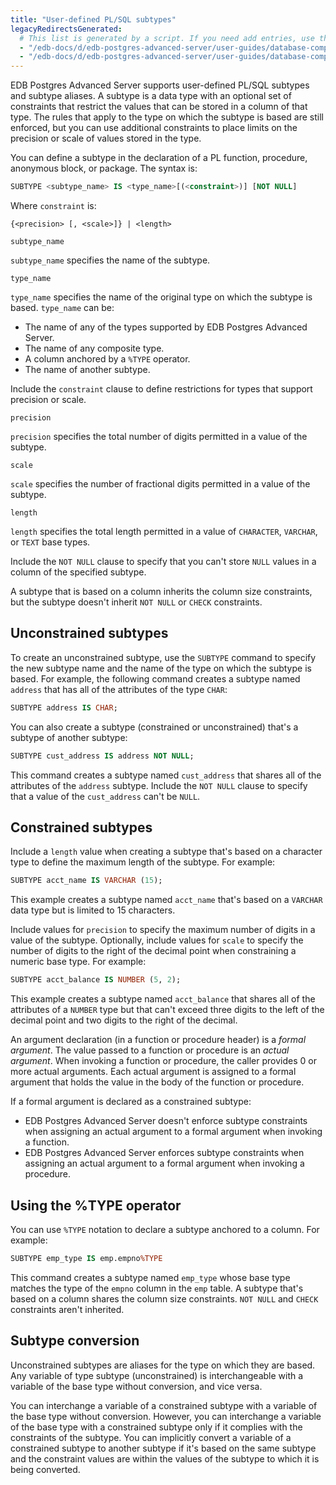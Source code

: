 ```yaml
---
title: "User-defined PL/SQL subtypes"
legacyRedirectsGenerated:
  # This list is generated by a script. If you need add entries, use the `legacyRedirects` key.
  - "/edb-docs/d/edb-postgres-advanced-server/user-guides/database-compatibility-for-oracle-developers-guide/9.6/Database_Compatibility_for_Oracle_Developers_Guide_v9.6.1.048.html"
  - "/edb-docs/d/edb-postgres-advanced-server/user-guides/database-compatibility-for-oracle-developers-guide/9.5/Database_Compatibility_for_Oracle_Developers_Guide.1.142.html"
---
```


<div id="user_defined_pl_sql_subtypes" class="registered_link"></div>

EDB Postgres Advanced Server supports user-defined PL/SQL subtypes and subtype aliases. A subtype is a data type with an optional set of constraints that restrict the values that can be stored in a column of that type. The rules that apply to the type on which the subtype is based are still enforced, but you can use additional constraints to place limits on the precision or scale of values stored in the type.

You can define a subtype in the declaration of a PL function, procedure, anonymous block, or package. The syntax is:

```sql
SUBTYPE <subtype_name> IS <type_name>[(<constraint>)] [NOT NULL]
```

Where `constraint` is:

```text
{<precision> [, <scale>]} | <length>
```

`subtype_name`

 `subtype_name` specifies the name of the subtype.

`type_name`

 `type_name` specifies the name of the original type on which the subtype is based. `type_name` can be:

-   The name of any of the types supported by EDB Postgres Advanced Server.
-   The name of any composite type.
-   A column anchored by a `%TYPE` operator.
-   The name of another subtype.

Include the `constraint` clause to define restrictions for types that support precision or scale.

`precision`

 `precision` specifies the total number of digits permitted in a value of the subtype.

`scale`

 `scale` specifies the number of fractional digits permitted in a value of the subtype.

`length`

 `length` specifies the total length permitted in a value of `CHARACTER`, `VARCHAR`, or `TEXT` base types.

Include the `NOT NULL` clause to specify that you can't store `NULL` values in a column of the specified subtype.

A subtype that is based on a column inherits the column size constraints, but the subtype doesn't inherit `NOT NULL` or `CHECK` constraints.

## Unconstrained subtypes

To create an unconstrained subtype, use the `SUBTYPE` command to specify the new subtype name and the name of the type on which the subtype is based. For example, the following command creates a subtype named `address` that has all of the attributes of the type `CHAR`:

```sql
SUBTYPE address IS CHAR;
```

You can also create a subtype (constrained or unconstrained) that's a subtype of another subtype:

```sql
SUBTYPE cust_address IS address NOT NULL;
```

This command creates a subtype named `cust_address` that shares all of the attributes of the `address` subtype. Include the `NOT NULL` clause to specify that a value of the `cust_address` can't be `NULL`.

## Constrained subtypes

Include a `length` value when creating a subtype that's based on a character type to define the maximum length of the subtype. For example:

```sql
SUBTYPE acct_name IS VARCHAR (15);
```

This example creates a subtype named `acct_name` that's based on a `VARCHAR` data type but is limited to 15 characters.

Include values for `precision` to specify the maximum number of digits in a value of the subtype. Optionally, include values for `scale` to specify the number of digits to the right of the decimal point when constraining a numeric base type. For example:

```sql
SUBTYPE acct_balance IS NUMBER (5, 2);
```

This example creates a subtype named `acct_balance` that shares all of the attributes of a `NUMBER` type but that can't exceed three digits to the left of the decimal point and two digits to the right of the decimal.

An argument declaration (in a function or procedure header) is a *formal argument*. The value passed to a function or procedure is an *actual argument*. When invoking a function or procedure, the caller provides 0 or more actual arguments. Each actual argument is assigned to a formal argument that holds the value in the body of the function or procedure.

If a formal argument is declared as a constrained subtype:

-   EDB Postgres Advanced Server doesn't enforce subtype constraints when assigning an actual argument to a formal argument when invoking a function.
-   EDB Postgres Advanced Server enforces subtype constraints when assigning an actual argument to a formal argument when invoking a procedure.

## Using the %TYPE operator

You can use `%TYPE` notation to declare a subtype anchored to a column. For example:

```sql
SUBTYPE emp_type IS emp.empno%TYPE
```

This command creates a subtype named `emp_type` whose base type matches the type of the `empno` column in the `emp` table. A subtype that's based on a column shares the column size constraints. `NOT NULL` and `CHECK` constraints aren't inherited.

## Subtype conversion

Unconstrained subtypes are aliases for the type on which they are based. Any variable of type subtype (unconstrained) is interchangeable with a variable of the base type without conversion, and vice versa.

You can interchange a variable of a constrained subtype with a variable of the base type without conversion. However, you can interchange a variable of the base type with a constrained subtype only if it complies with the constraints of the subtype. You can implicitly convert a variable of a constrained subtype to another subtype if it's based on the same subtype and the constraint values are within the values of the subtype to which it is being converted.
